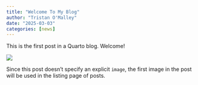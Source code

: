 ```yaml
---
title: "Welcome To My Blog"
author: "Tristan O'Malley"
date: "2025-03-03"
categories: [news]
---
```


This is the first post in a Quarto blog. Welcome!

![](my_pic.jpg)

Since this post doesn't specify an explicit `image`, the first image in the post will be used in the listing page of posts.
